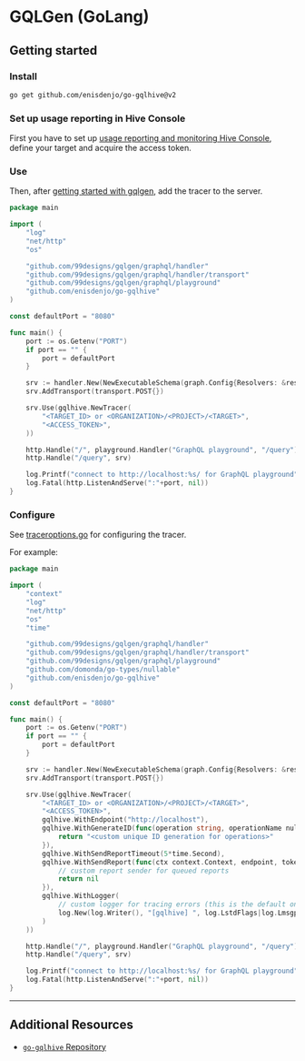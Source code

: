 # GQLGen (GoLang)

## Getting started

### Install

```sh
go get github.com/enisdenjo/go-gqlhive@v2
```

### Set up usage reporting in Hive Console

First you have to set up
[usage reporting and monitoring Hive Console](/docs/schema-registry/usage-reporting), define your
target and acquire the access token.

### Use

Then, after [getting started with gqlgen](https://gqlgen.com/getting-started/), add the tracer to
the server.

```go
package main

import (
	"log"
	"net/http"
	"os"

	"github.com/99designs/gqlgen/graphql/handler"
	"github.com/99designs/gqlgen/graphql/handler/transport"
	"github.com/99designs/gqlgen/graphql/playground"
	"github.com/enisdenjo/go-gqlhive"
)

const defaultPort = "8080"

func main() {
	port := os.Getenv("PORT")
	if port == "" {
		port = defaultPort
	}

	srv := handler.New(NewExecutableSchema(graph.Config{Resolvers: &resolvers{}}))
	srv.AddTransport(transport.POST{})

	srv.Use(gqlhive.NewTracer(
		"<TARGET_ID> or <ORGANIZATION>/<PROJECT>/<TARGET>",
		"<ACCESS_TOKEN>",
	))

	http.Handle("/", playground.Handler("GraphQL playground", "/query"))
	http.Handle("/query", srv)

	log.Printf("connect to http://localhost:%s/ for GraphQL playground", port)
	log.Fatal(http.ListenAndServe(":"+port, nil))
}
```

### Configure

See [traceroptions.go](https://github.com/enisdenjo/go-gqlhive/blob/main/traceroptions.go) for
configuring the tracer.

For example:

```go
package main

import (
	"context"
	"log"
	"net/http"
	"os"
	"time"

	"github.com/99designs/gqlgen/graphql/handler"
	"github.com/99designs/gqlgen/graphql/handler/transport"
	"github.com/99designs/gqlgen/graphql/playground"
	"github.com/domonda/go-types/nullable"
	"github.com/enisdenjo/go-gqlhive"
)

const defaultPort = "8080"

func main() {
	port := os.Getenv("PORT")
	if port == "" {
		port = defaultPort
	}

	srv := handler.New(NewExecutableSchema(graph.Config{Resolvers: &resolvers{}}))
	srv.AddTransport(transport.POST{})

	srv.Use(gqlhive.NewTracer(
		"<TARGET_ID> or <ORGANIZATION>/<PROJECT>/<TARGET>",
		"<ACCESS_TOKEN>",
		gqlhive.WithEndpoint("http://localhost"),
		gqlhive.WithGenerateID(func(operation string, operationName nullable.TrimmedString) string {
			return "<custom unique ID generation for operations>"
		}),
		gqlhive.WithSendReportTimeout(5*time.Second),
		gqlhive.WithSendReport(func(ctx context.Context, endpoint, token string, report *gqlhive.Report) error {
			// custom report sender for queued reports
			return nil
		}),
		gqlhive.WithLogger(
			// custom logger for tracing errors (this is the default one)
			log.New(log.Writer(), "[gqlhive] ", log.LstdFlags|log.Lmsgprefix),
		)
	))

	http.Handle("/", playground.Handler("GraphQL playground", "/query"))
	http.Handle("/query", srv)

	log.Printf("connect to http://localhost:%s/ for GraphQL playground", port)
	log.Fatal(http.ListenAndServe(":"+port, nil))
}
```

---

## Additional Resources

- [`go-gqlhive` Repository](https://github.com/enisdenjo/go-gqlhive)
